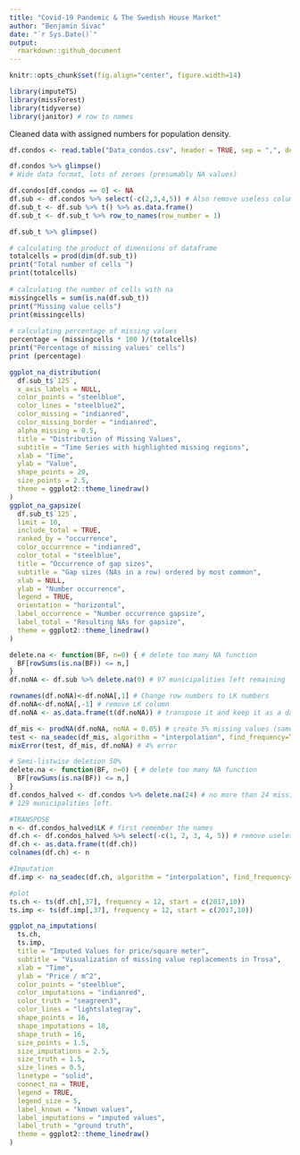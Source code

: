 ---
title: "Covid-19 Pandemic & The Swedish House Market"
author: "Benjamin Sivac"
date: "`r Sys.Date()`"
output: 
  rmarkdown::github_document
---
```{r, include=FALSE}
knitr::opts_chunk$set(fig.align="center", figure.width=14) 
```

```{r Packages, message=FALSE, warning=FALSE}
library(imputeTS)
library(missForest)
library(tidyverse)
library(janitor) # row to names
```

Cleaned data with assigned numbers for population density.
```{r data}
df.condos <- read.table("Data_condos.csv", header = TRUE, sep = ",", dec = ".")
```

```{r}
df.condos %>% glimpse()
# Wide data format, lots of zeroes (presumably NA values)
```
```{r convert NAs}
df.condos[df.condos == 0] <- NA
df.sub <- df.condos %>% select(-c(2,3,4,5)) # Also remove useless columns (for now)
df.sub_t <- df.sub %>% t() %>% as.data.frame()
df.sub_t <- df.sub_t %>% row_to_names(row_number = 1)
```

```{r another check}
df.sub_t %>% glimpse()
```

```{r pct NAs}
# calculating the product of dimensions of dataframe 
totalcells = prod(dim(df.sub_t))
print("Total number of cells ")
print(totalcells)
  
# calculating the number of cells with na
missingcells = sum(is.na(df.sub_t))
print("Missing value cells")
print(missingcells)
  
# calculating percentage of missing values
percentage = (missingcells * 100 )/(totalcells)
print("Percentage of missing values' cells")
print (percentage)
```

```{r evaluate NAs}
ggplot_na_distribution(
  df.sub_t$`125`,
  x_axis_labels = NULL,
  color_points = "steelblue",
  color_lines = "steelblue2",
  color_missing = "indianred",
  color_missing_border = "indianred",
  alpha_missing = 0.5,
  title = "Distribution of Missing Values",
  subtitle = "Time Series with highlighted missing regions",
  xlab = "Time",
  ylab = "Value",
  shape_points = 20,
  size_points = 2.5,
  theme = ggplot2::theme_linedraw()
)
ggplot_na_gapsize(
  df.sub_t$`125`,
  limit = 10,
  include_total = TRUE,
  ranked_by = "occurrence",
  color_occurrence = "indianred",
  color_total = "steelblue",
  title = "Occurrence of gap sizes",
  subtitle = "Gap sizes (NAs in a row) ordered by most common",
  xlab = NULL,
  ylab = "Number occurrence",
  legend = TRUE,
  orientation = "horizontal",
  label_occurrence = "Number occurrence gapsize",
  label_total = "Resulting NAs for gapsize",
  theme = ggplot2::theme_linedraw()
)
```


```{r test imp, warning=FALSE, message=FALSE}
delete.na <- function(BF, n=0) { # delete too many NA function
  BF[rowSums(is.na(BF)) <= n,]
}
df.noNA <- df.sub %>% delete.na(0) # 97 municipalities left remaining

rownames(df.noNA)<-df.noNA[,1] # Change row numbers to LK numbers
df.noNA<-df.noNA[,-1] # remove LK column
df.noNA <- as.data.frame(t(df.noNA)) # transpose it and keep it as a data.frame. Each municipality is their own variable, and each observation is a different time stamp. 

df_mis <- prodNA(df.noNA, noNA = 0.05) # create 5% missing values (same level as our original data)
test <- na_seadec(df_mis, algorithm = "interpolation", find_frequency=TRUE) # Comment why interpolation works best
mixError(test, df_mis, df.noNA) # 4% error
```


```{r remove half}
# Semi-listwise deletion 50%
delete.na <- function(BF, n=0) { # delete too many NA function
  BF[rowSums(is.na(BF)) <= n,]
}
df.condos_halved <- df.condos %>% delete.na(24) # no more than 24 missing values per municipality
# 129 municipalities left. 
```

```{r transpose}
#TRANSPOSE
n <- df.condos_halved$LK # first remember the names
df.ch <- df.condos_halved %>% select(-c(1, 2, 3, 4, 5)) # remove useless columns
df.ch <- as.data.frame(t(df.ch)) 
colnames(df.ch) <- n
```


```{r imp, warning=FALSE, message=FALSE}
#Imputation
df.imp <- na_seadec(df.ch, algorithm = "interpolation", find_frequency=TRUE)

```

```{r plot}
#plot
ts.ch <- ts(df.ch[,37], frequency = 12, start = c(2017,10))
ts.imp <- ts(df.imp[,37], frequency = 12, start = c(2017,10))

ggplot_na_imputations(
  ts.ch,
  ts.imp,
  title = "Imputed Values for price/square meter",
  subtitle = "Visualization of missing value replacements in Trosa",
  xlab = "Time",
  ylab = "Price / m^2",
  color_points = "steelblue",
  color_imputations = "indianred",
  color_truth = "seagreen3",
  color_lines = "lightslategray",
  shape_points = 16,
  shape_imputations = 18,
  shape_truth = 16,
  size_points = 1.5,
  size_imputations = 2.5,
  size_truth = 1.5,
  size_lines = 0.5,
  linetype = "solid",
  connect_na = TRUE,
  legend = TRUE,
  legend_size = 5,
  label_known = "known values",
  label_imputations = "imputed values",
  label_truth = "ground truth",
  theme = ggplot2::theme_linedraw()
)
```

```{r subset}

```

```{r load control variables}

```

```{r plot groups n control variables}

```

```{r S+T adj}

```

```{r VAR models}

```

```{r forecasts}

```






